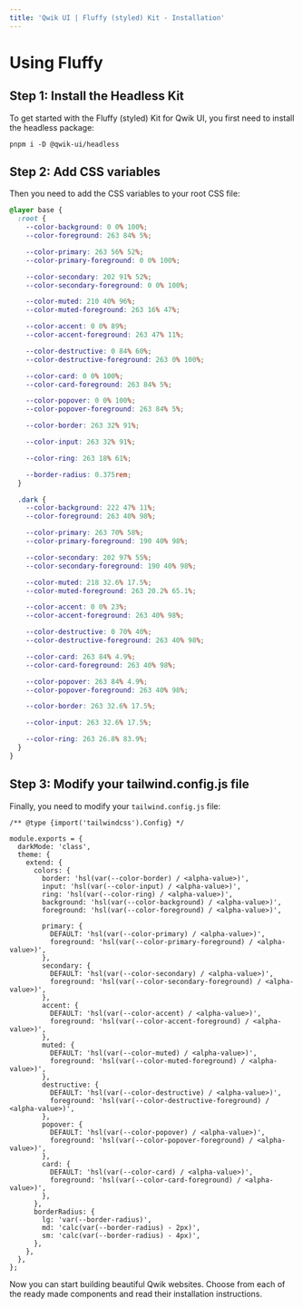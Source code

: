 ```yaml
---
title: 'Qwik UI | Fluffy (styled) Kit - Installation'
---
```


# Using Fluffy

## Step 1: Install the Headless Kit

To get started with the Fluffy (styled) Kit for Qwik UI, you first need to install the headless package:

```tsx
pnpm i -D @qwik-ui/headless
```

## Step 2: Add CSS variables

Then you need to add the CSS variables to your root CSS file:

```css
@layer base {
  :root {
    --color-background: 0 0% 100%;
    --color-foreground: 263 84% 5%;

    --color-primary: 263 56% 52%;
    --color-primary-foreground: 0 0% 100%;

    --color-secondary: 202 91% 52%;
    --color-secondary-foreground: 0 0% 100%;

    --color-muted: 210 40% 96%;
    --color-muted-foreground: 263 16% 47%;

    --color-accent: 0 0% 89%;
    --color-accent-foreground: 263 47% 11%;

    --color-destructive: 0 84% 60%;
    --color-destructive-foreground: 263 0% 100%;

    --color-card: 0 0% 100%;
    --color-card-foreground: 263 84% 5%;

    --color-popover: 0 0% 100%;
    --color-popover-foreground: 263 84% 5%;

    --color-border: 263 32% 91%;

    --color-input: 263 32% 91%;

    --color-ring: 263 18% 61%;

    --border-radius: 0.375rem;
  }

  .dark {
    --color-background: 222 47% 11%;
    --color-foreground: 263 40% 98%;

    --color-primary: 263 70% 58%;
    --color-primary-foreground: 190 40% 98%;

    --color-secondary: 202 97% 55%;
    --color-secondary-foreground: 190 40% 98%;

    --color-muted: 218 32.6% 17.5%;
    --color-muted-foreground: 263 20.2% 65.1%;

    --color-accent: 0 0% 23%;
    --color-accent-foreground: 263 40% 98%;

    --color-destructive: 0 70% 40%;
    --color-destructive-foreground: 263 40% 98%;

    --color-card: 263 84% 4.9%;
    --color-card-foreground: 263 40% 98%;

    --color-popover: 263 84% 4.9%;
    --color-popover-foreground: 263 40% 98%;

    --color-border: 263 32.6% 17.5%;

    --color-input: 263 32.6% 17.5%;

    --color-ring: 263 26.8% 83.9%;
  }
}
```

## Step 3: Modify your tailwind.config.js file

Finally, you need to modify your `tailwind.config.js` file:

```tsx
/** @type {import('tailwindcss').Config} */

module.exports = {
  darkMode: 'class',
  theme: {
    extend: {
      colors: {
        border: 'hsl(var(--color-border) / <alpha-value>)',
        input: 'hsl(var(--color-input) / <alpha-value>)',
        ring: 'hsl(var(--color-ring) / <alpha-value>)',
        background: 'hsl(var(--color-background) / <alpha-value>)',
        foreground: 'hsl(var(--color-foreground) / <alpha-value>)',

        primary: {
          DEFAULT: 'hsl(var(--color-primary) / <alpha-value>)',
          foreground: 'hsl(var(--color-primary-foreground) / <alpha-value>)',
        },
        secondary: {
          DEFAULT: 'hsl(var(--color-secondary) / <alpha-value>)',
          foreground: 'hsl(var(--color-secondary-foreground) / <alpha-value>)',
        },
        accent: {
          DEFAULT: 'hsl(var(--color-accent) / <alpha-value>)',
          foreground: 'hsl(var(--color-accent-foreground) / <alpha-value>)',
        },
        muted: {
          DEFAULT: 'hsl(var(--color-muted) / <alpha-value>)',
          foreground: 'hsl(var(--color-muted-foreground) / <alpha-value>)',
        },
        destructive: {
          DEFAULT: 'hsl(var(--color-destructive) / <alpha-value>)',
          foreground: 'hsl(var(--color-destructive-foreground) / <alpha-value>)',
        },
        popover: {
          DEFAULT: 'hsl(var(--color-popover) / <alpha-value>)',
          foreground: 'hsl(var(--color-popover-foreground) / <alpha-value>)',
        },
        card: {
          DEFAULT: 'hsl(var(--color-card) / <alpha-value>)',
          foreground: 'hsl(var(--color-card-foreground) / <alpha-value>)',
        },
      },
      borderRadius: {
        lg: 'var(--border-radius)',
        md: 'calc(var(--border-radius) - 2px)',
        sm: 'calc(var(--border-radius) - 4px)',
      },
    },
  },
};
```

Now you can start building beautiful Qwik websites.
Choose from each of the ready made components and read their installation instructions.
